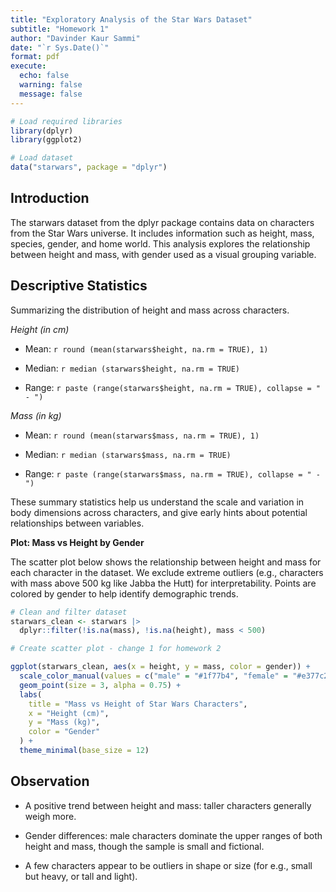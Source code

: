 ```yaml
---
title: "Exploratory Analysis of the Star Wars Dataset"
subtitle: "Homework 1"
author: "Davinder Kaur Sammi"
date: "`r Sys.Date()`"
format: pdf
execute:
  echo: false
  warning: false
  message: false
---
```


```r
# Load required libraries
library(dplyr)
library(ggplot2)

# Load dataset
data("starwars", package = "dplyr")
```

## Introduction

The starwars dataset from the dplyr package contains data on characters from the Star Wars universe. It includes information such as height, mass, species, gender, and home world. This analysis explores the relationship between height and mass, with gender used as a visual grouping variable.

## Descriptive Statistics

Summarizing the distribution of height and mass across characters.

*Height (in cm)*

- Mean: `r round (mean(starwars$height, na.rm = TRUE), 1)`

- Median: `r median (starwars$height, na.rm = TRUE)`

- Range: `r paste (range(starwars$height, na.rm = TRUE), collapse = " - ")`

*Mass (in kg)*

- Mean: `r round (mean(starwars$mass, na.rm = TRUE), 1)`

- Median: `r median (starwars$mass, na.rm = TRUE)`

- Range: `r paste (range(starwars$mass, na.rm = TRUE), collapse = " - ")`

These summary statistics help us understand the scale and variation in body dimensions across characters, and give early hints about potential relationships between variables.

**Plot: Mass vs Height by Gender**

The scatter plot below shows the relationship between height and mass for each character in the dataset. We exclude extreme outliers (e.g., characters with mass above 500 kg like Jabba the Hutt) for interpretability. Points are colored by gender to help identify demographic trends.

```r
# Clean and filter dataset
starwars_clean <- starwars |>
  dplyr::filter(!is.na(mass), !is.na(height), mass < 500)

# Create scatter plot - change 1 for homework 2

ggplot(starwars_clean, aes(x = height, y = mass, color = gender)) +
  scale_color_manual(values = c("male" = "#1f77b4", "female" = "#e377c2", "hermaphrodite" = "#2ca02c", "none" = "grey50", "NA" = "black")) +
  geom_point(size = 3, alpha = 0.75) +
  labs(
    title = "Mass vs Height of Star Wars Characters",
    x = "Height (cm)",
    y = "Mass (kg)",
    color = "Gender"
  ) +
  theme_minimal(base_size = 12)

```

## Observation

- A positive trend between height and mass: taller characters generally weigh more.

- Gender differences: male characters dominate the upper ranges of both height and mass, though the sample is small and fictional.

- A few characters appear to be outliers in shape or size (for e.g., small but heavy, or tall and light).
